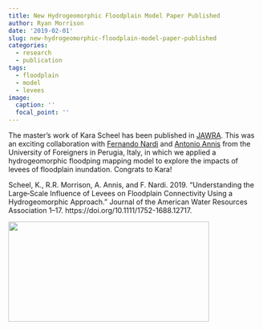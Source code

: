 ```yaml
---
title: New Hydrogeomorphic Floodplain Model Paper Published
author: Ryan Morrison
date: '2019-02-01'
slug: new-hydrogeomorphic-floodplain-model-paper-published
categories:
  - research
  - publication
tags:
  - floodplain
  - model
  - levees
image:
  caption: ''
  focal_point: ''
---
```

The master's work of Kara Scheel has been published in [JAWRA](https://onlinelibrary.wiley.com/doi/10.1111/1752-1688.12717). This was an exciting collaboration with [Fernando Nardi](https://twitter.com/fnardi) and [Antonio Annis](https://twitter.com/AntoYears) from the University of Foreigners in Perugia, Italy, in which we applied a hydrogeomorphic floodping mapping model to explore the impacts of levees of floodplain inundation. Congrats to Kara!

Scheel, K., R.R. Morrison, A. Annis, and F. Nardi. 2019. “Understanding the Large‐Scale Influence of Levees on Floodplain Connectivity Using a Hydrogeomorphic Approach.” Journal of the American Water Resources Association 1–17. https://doi.org/10.1111/1752-1688.12717.

![](/post/2019-02-01-new-hydrogeomorphic-floodplain-model-paper-published_files/jawr12717-fig-0004-m.jpg){width=400px height=200px}

